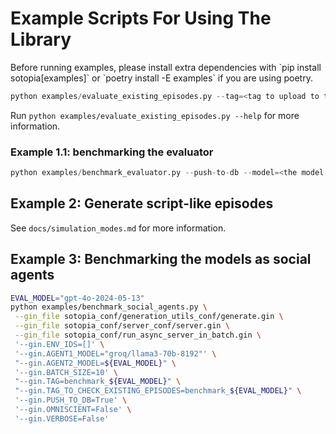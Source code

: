 
# Example Scripts For Using The Library

<Callout type="info" emoji="ℹ️">
  Before running examples, please install extra dependencies with `pip install sotopia[examples]` or `poetry install -E examples` if you are using poetry.
</Callout>

```python
python examples/evaluate_existing_episodes.py --tag=<tag to upload to the database> --model=<the model used to re-evaluate the existing episodes> --batch_size=<batch size used for evaluation> --push-to-db
```

Run ```python examples/evaluate_existing_episodes.py --help``` for more information.

### Example 1.1: benchmarking the evaluator
```python
python examples/benchmark_evaluator.py --push-to-db --model=<the model used to be evaluated as evaluator> --tag=<tag to upload to the database> --batch_size=10
```

## Example 2: Generate script-like episodes
See `docs/simulation_modes.md` for more information.

## Example 3: Benchmarking the models as social agents

```Bash
EVAL_MODEL="gpt-4o-2024-05-13"
python examples/benchmark_social_agents.py \
 --gin_file sotopia_conf/generation_utils_conf/generate.gin \
 --gin_file sotopia_conf/server_conf/server.gin \
 --gin_file sotopia_conf/run_async_server_in_batch.gin \
 '--gin.ENV_IDS=[]' \
 '--gin.AGENT1_MODEL="groq/llama3-70b-8192"' \
 "--gin.AGENT2_MODEL=${EVAL_MODEL}" \
 '--gin.BATCH_SIZE=10' \
 "--gin.TAG=benchmark_${EVAL_MODEL}" \
 "--gin.TAG_TO_CHECK_EXISTING_EPISODES=benchmark_${EVAL_MODEL}" \
 '--gin.PUSH_TO_DB=True' \
 '--gin.OMNISCIENT=False' \
 '--gin.VERBOSE=False'
```

